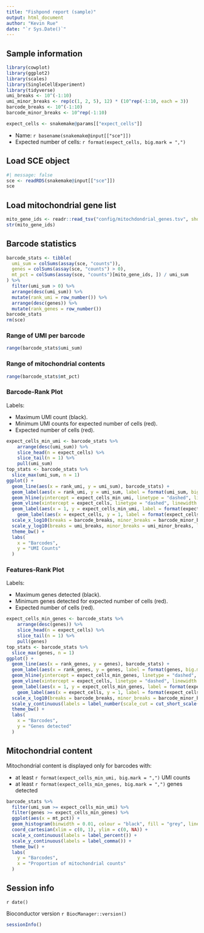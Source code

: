 ```yaml
---
title: "Fishpond report (sample)"
output: html_document
author: "Kevin Rue"
date: "`r Sys.Date()`"
---
```


## Sample information


```r
library(cowplot)
library(ggplot2)
library(scales)
library(SingleCellExperiment)
library(tidyverse)
umi_breaks <- 10^(-1:10)
umi_minor_breaks <- rep(c(1, 2, 5), 12) * (10^rep(-1:10, each = 3))
barcode_breaks <- 10^(-1:10)
barcode_minor_breaks <- 10^rep(-1:10)
```

```r
expect_cells <- snakemake@params[["expect_cells"]]
```

- Name: `r basename(snakemake@input[["sce"]])`
- Expected number of cells: `r format(expect_cells, big.mark = ",")`

## Load SCE object

```r
#| message: false
sce <- readRDS(snakemake@input[["sce"]])
sce
```

## Load mitochondrial gene list

```r
mito_gene_ids <- readr::read_tsv("config/mitochdondrial_genes.tsv", show_col_types = FALSE)[["gene_id"]]
str(mito_gene_ids)
```

## Barcode statistics

```r
barcode_stats <- tibble(
  umi_sum = colSums(assay(sce, "counts")),
  genes = colSums(assay(sce, "counts") > 0),
  mt_pct = colSums(assay(sce, "counts")[mito_gene_ids, ]) / umi_sum
) %>% 
  filter(umi_sum > 0) %>% 
  arrange(desc(umi_sum)) %>% 
  mutate(rank_umi = row_number()) %>% 
  arrange(desc(genes)) %>% 
  mutate(rank_genes = row_number())
barcode_stats
rm(sce)
```

### Range of UMI per barcode

```r
range(barcode_stats$umi_sum)
```

### Range of mitochondrial contents

```r
range(barcode_stats$mt_pct)
```

### Barcode-Rank Plot

Labels:

- Maximum UMI count (black).
- Minimum UMI counts for expected number of cells (red).
- Expected number of cells (red).

```r
expect_cells_min_umi <- barcode_stats %>% 
	arrange(desc(umi_sum)) %>% 
	slice_head(n = expect_cells) %>% 
	slice_tail(n = 1) %>% 
	pull(umi_sum)
top_stats <- barcode_stats %>%
  slice_max(umi_sum, n = 1)
ggplot() +
  geom_line(aes(x = rank_umi, y = umi_sum), barcode_stats) +
  geom_label(aes(x = rank_umi, y = umi_sum, label = format(umi_sum, big.mark = ",")), data = top_stats, alpha = 0.5, hjust = 0) +
  geom_hline(yintercept = expect_cells_min_umi, linetype = "dashed", linewidth = 0.5, colour = "red") +
  geom_vline(xintercept = expect_cells, linetype = "dashed", linewidth = 0.5, colour = "red") +
  geom_label(aes(x = 1, y = expect_cells_min_umi, label = format(expect_cells_min_umi, big.mark = ",")), data = tibble(), colour = "red", hjust = 0) +
	geom_label(aes(x = expect_cells, y = 1, label = format(expect_cells, big.mark = ",")), data = tibble(), colour = "red", vjust = 0) +
  scale_x_log10(breaks = barcode_breaks, minor_breaks = barcode_minor_breaks, labels = label_number(scale_cut = cut_short_scale())) +
  scale_y_log10(breaks = umi_breaks, minor_breaks = umi_minor_breaks, labels = label_number(scale_cut = cut_short_scale())) +
  theme_bw() +
  labs(
    x = "Barcodes",
    y = "UMI Counts"
  )
```

### Features-Rank Plot

Labels:

- Maximum genes detected (black).
- Minimum genes detected for expected number of cells (red).
- Expected number of cells (red).

```r
expect_cells_min_genes <- barcode_stats %>% 
	arrange(desc(genes)) %>% 
	slice_head(n = expect_cells) %>% 
	slice_tail(n = 1) %>% 
	pull(genes)
top_stats <- barcode_stats %>%
  slice_max(genes, n = 1)
ggplot() +
  geom_line(aes(x = rank_genes, y = genes), barcode_stats) +
  geom_label(aes(x = rank_genes, y = genes, label = format(genes, big.mark = ",")), data = top_stats, alpha = 0.5, hjust = 0) +
  geom_hline(yintercept = expect_cells_min_genes, linetype = "dashed", linewidth = 0.5, colour = "red") +
  geom_vline(xintercept = expect_cells, linetype = "dashed", linewidth = 0.5, colour = "red") +
  geom_label(aes(x = 1, y = expect_cells_min_genes, label = format(expect_cells_min_genes, big.mark = ",")), data = tibble(), colour = "red", hjust = 0) +
	geom_label(aes(x = expect_cells, y = 1, label = format(expect_cells, big.mark = ",")), data = tibble(), colour = "red", vjust = 0) +
  scale_x_log10(breaks = barcode_breaks, minor_breaks = barcode_minor_breaks, labels = label_number(scale_cut = cut_short_scale())) +
  scale_y_continuous(labels = label_number(scale_cut = cut_short_scale())) +
  theme_bw() +
  labs(
    x = "Barcodes",
    y = "Genes detected"
  )
```

## Mitochondrial content

Mitochondrial content is displayed only for barcodes with:

- at least `r format(expect_cells_min_umi, big.mark = ",")` UMI counts
- at least `r format(expect_cells_min_genes, big.mark = ",")` genes detected

```r
barcode_stats %>% 
  filter(umi_sum >= expect_cells_min_umi) %>% 
  filter(genes >= expect_cells_min_genes) %>%
  ggplot(aes(x = mt_pct)) +
  geom_histogram(binwidth = 0.01, colour = "black", fill = "grey", linewidth = 0.1) +
  coord_cartesian(xlim = c(0, 1), ylim = c(0, NA)) +
  scale_x_continuous(labels = label_percent()) +
  scale_y_continuous(labels = label_comma()) +
  theme_bw() +
  labs(
    y = "Barcodes",
    x = "Proportion of mitochondrial counts"
  )
```

## Session info

`r date()`

Bioconductor version `r BiocManager::version()`

```r
sessionInfo()
```
